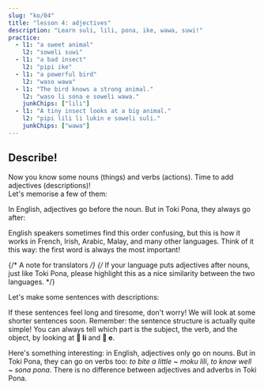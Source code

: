 ```yaml
---
slug: "ko/04"
title: "lesson 4: adjectives"
description: "Learn suli, lili, pona, ike, wawa, suwi!"
practice:
  - l1: "a sweet animal"
    l2: "soweli suwi"
  - l1: "a bad insect"
    l2: "pipi ike"
  - l1: "a powerful bird"
    l2: "waso wawa"
  - l1: "The bird knows a strong animal."
    l2: "waso li sona e soweli wawa."
    junkChips: ["lili"]
  - l1: "A tiny insect looks at a big animal."
    l2: "pipi lili li lukin e soweli suli."
    junkChips: ["wawa"]
---
```



## Describe!

Now you know some nouns (things) and verbs (actions). Time to add adjectives (descriptions)!  
Let's memorise a few of them:

<List>
  <Word sl="suli" m="large, important" />
  <Word sl="lili" m="small, young" />
  <Word sl="pona" m="good, pleasant" />
  <Word sl="ike" m="bad, unpleasant" />
  <Word sl="wawa" m="powerful, amazing" />
  <Word sl="sona" m="knowledgeable, wise" />
  <Word sl="suwi" m="cute, sweet" />
</List>

In English, adjectives go before the noun. But in Toki Pona, they always go after:

<List>
  <Word sl="soweli suli" m="a large animal" />
  <Word sl="pipi lili" m="a small bug" />
  <Word sl="waso suwi" m="an adorable bird" />
</List>

English speakers sometimes find this order confusing, but this is how it works in French, Irish, Arabic, Malay, and many other languages. Think of it this way: the first word is always the most important!

{/* A note for translators */}
{/*
  If your language puts adjectives after nouns, just like Toki Pona,
  please highlight this as a nice similarity between the two languages.
*/}

Let's make some sentences with descriptions:

<List>
  <Sentence
    sl="waso li lukin e soweli suwi."
    m="The bird sees a cute animal."
  />
  <Sentence
    sl="soweli wawa li moku e kasi suli."
    m="The strong animal eats large plants."
  />
  <Sentence
    sl="pipi ike li moku lili e soweli."
    m="Mean bugs bite the animal a little."
  />
  <Sentence
    sl="waso sona li sona pona e pipi."
    m="The wise bird knows bugs well."
  />
</List>

If these sentences feel long and tiresome, don't worry! We will look at some shorter sentences soon. Remember: the sentence structure is actually quite simple! You can always tell which part is the subject, the verb, and the object, by looking at **󱤧 li** and **󱤉 e**.

Here's something interesting: in English, adjectives only go on nouns. But in Toki Pona, they can go on verbs too: _to bite a little_ ~ _moku lili_, _to know well_ ~ _sona pona_. There is no difference between adjectives and adverbs in Toki Pona.

<Practice exercises={frontmatter.practice} />
